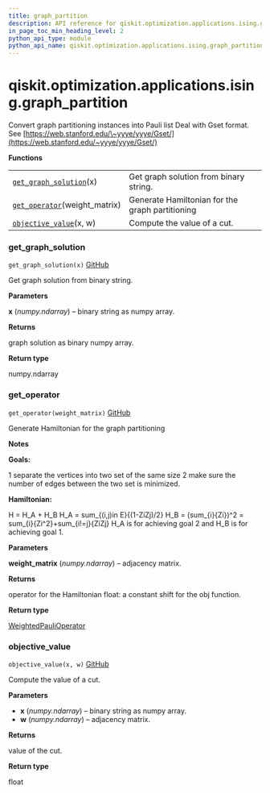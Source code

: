```yaml
---
title: graph_partition
description: API reference for qiskit.optimization.applications.ising.graph_partition
in_page_toc_min_heading_level: 2
python_api_type: module
python_api_name: qiskit.optimization.applications.ising.graph_partition
---
```


<span id="module-qiskit.optimization.applications.ising.graph_partition" />

<span id="qiskit-optimization-applications-ising-graph-partition" />

# qiskit.optimization.applications.ising.graph\_partition

Convert graph partitioning instances into Pauli list Deal with Gset format. See [https://web.stanford.edu/\~yyye/yyye/Gset/](https://web.stanford.edu/~yyye/yyye/Gset/)

**Functions**

|                                                                                                                                                                                   |                                                 |
| --------------------------------------------------------------------------------------------------------------------------------------------------------------------------------- | ----------------------------------------------- |
| [`get_graph_solution`](#qiskit.optimization.applications.ising.graph_partition.get_graph_solution "qiskit.optimization.applications.ising.graph_partition.get_graph_solution")(x) | Get graph solution from binary string.          |
| [`get_operator`](#qiskit.optimization.applications.ising.graph_partition.get_operator "qiskit.optimization.applications.ising.graph_partition.get_operator")(weight\_matrix)      | Generate Hamiltonian for the graph partitioning |
| [`objective_value`](#qiskit.optimization.applications.ising.graph_partition.objective_value "qiskit.optimization.applications.ising.graph_partition.objective_value")(x, w)       | Compute the value of a cut.                     |

### get\_graph\_solution

<span id="qiskit.optimization.applications.ising.graph_partition.get_graph_solution" />

`get_graph_solution(x)` [GitHub](https://github.com/qiskit-community/qiskit-aqua/tree/stable/0.8/qiskit/optimization/applications/ising/graph_partition.py "view source code")

Get graph solution from binary string.

**Parameters**

**x** (*numpy.ndarray*) – binary string as numpy array.

**Returns**

graph solution as binary numpy array.

**Return type**

numpy.ndarray

### get\_operator

<span id="qiskit.optimization.applications.ising.graph_partition.get_operator" />

`get_operator(weight_matrix)` [GitHub](https://github.com/qiskit-community/qiskit-aqua/tree/stable/0.8/qiskit/optimization/applications/ising/graph_partition.py "view source code")

Generate Hamiltonian for the graph partitioning

**Notes**

**Goals:**

1 separate the vertices into two set of the same size 2 make sure the number of edges between the two set is minimized.

**Hamiltonian:**

H = H\_A + H\_B H\_A = sum\_\{(i,j)in E}\{(1-ZiZj)/2} H\_B = (sum\_\{i}\{Zi})^2 = sum\_\{i}\{Zi^2}+sum\_\{i!=j}\{ZiZj} H\_A is for achieving goal 2 and H\_B is for achieving goal 1.

**Parameters**

**weight\_matrix** (*numpy.ndarray*) – adjacency matrix.

**Returns**

operator for the Hamiltonian float: a constant shift for the obj function.

**Return type**

[WeightedPauliOperator](qiskit.aqua.operators.legacy.WeightedPauliOperator "qiskit.aqua.operators.legacy.WeightedPauliOperator")

### objective\_value

<span id="qiskit.optimization.applications.ising.graph_partition.objective_value" />

`objective_value(x, w)` [GitHub](https://github.com/qiskit-community/qiskit-aqua/tree/stable/0.8/qiskit/optimization/applications/ising/graph_partition.py "view source code")

Compute the value of a cut.

**Parameters**

*   **x** (*numpy.ndarray*) – binary string as numpy array.
*   **w** (*numpy.ndarray*) – adjacency matrix.

**Returns**

value of the cut.

**Return type**

float

